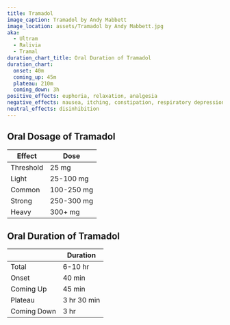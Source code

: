 ```yaml
---
title: Tramadol
image_caption: Tramadol by Andy Mabbett
image_location: assets/Tramadol by Andy Mabbett.jpg
aka:
  - Ultram
  - Ralivia
  - Tramal
duration_chart_title: Oral Duration of Tramadol
duration_chart:
  onset: 40m
  coming_up: 45m
  plateau: 210m
  coming_down: 3h
positive_effects: euphoria, relaxation, analgesia
negative_effects: nausea, itching, constipation, respiratory depression
neutral_effects: disinhibition
---
```


## Oral Dosage of Tramadol
| Effect | Dose |
| --- | --- |
| Threshold | 25 mg |
| Light | 25-100 mg |
| Common | 100-250 mg |
| Strong | 250-300 mg |
| Heavy | 300+ mg |

## Oral Duration of Tramadol
|  | Duration |
| --- | --- |
| Total | 6-10 hr |
| Onset | 40 min |
| Coming Up | 45 min |
| Plateau | 3 hr 30 min |
| Coming Down | 3 hr |





